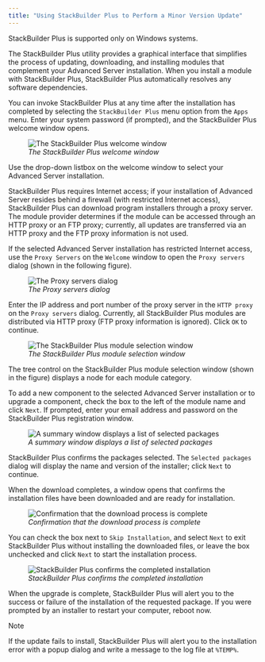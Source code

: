 ```yaml
---
title: "Using StackBuilder Plus to Perform a Minor Version Update"
---
```




StackBuilder Plus is supported only on Windows systems.

The StackBuilder Plus utility provides a graphical interface that simplifies the process of updating, downloading, and installing modules that complement your Advanced Server installation. When you install a module with StackBuilder Plus, StackBuilder Plus automatically resolves any software dependencies.

You can invoke StackBuilder Plus at any time after the installation has completed by selecting the `StackBuilder Plus` menu option from the `Apps` menu. Enter your system password (if prompted), and the StackBuilder Plus welcome window opens.

<figure><img src="images/the_stackBuilder_plus_welcome.png" class="align-center" alt="The StackBuilder Plus welcome window" /><figcaption aria-hidden="true"><em>The StackBuilder Plus welcome window</em></figcaption></figure>

Use the drop-down listbox on the welcome window to select your Advanced Server installation.

StackBuilder Plus requires Internet access; if your installation of Advanced Server resides behind a firewall (with restricted Internet access), StackBuilder Plus can download program installers through a proxy server. The module provider determines if the module can be accessed through an HTTP proxy or an FTP proxy; currently, all updates are transferred via an HTTP proxy and the FTP proxy information is not used.

If the selected Advanced Server installation has restricted Internet access, use the `Proxy Servers` on the `Welcome` window to open the `Proxy servers` dialog (shown in the following figure).

<figure><img src="images/the_proxy_servers_dialog.png" class="align-center" alt="The Proxy servers dialog" /><figcaption aria-hidden="true"><em>The Proxy servers dialog</em></figcaption></figure>

Enter the IP address and port number of the proxy server in the `HTTP proxy` on the `Proxy servers` dialog. Currently, all StackBuilder Plus modules are distributed via HTTP proxy (FTP proxy information is ignored). Click `OK` to continue.

<figure><img src="images/the_stackBuilder_plus_module_selection_window.png" class="align-center" alt="The StackBuilder Plus module selection window" /><figcaption aria-hidden="true"><em>The StackBuilder Plus module selection window</em></figcaption></figure>

The tree control on the StackBuilder Plus module selection window (shown in the figure) displays a node for each module category.

To add a new component to the selected Advanced Server installation or to upgrade a component, check the box to the left of the module name and click `Next`. If prompted, enter your email address and password on the StackBuilder Plus registration window.

<figure><img src="images/selected_packages_summary_window.png" class="align-center" alt="A summary window displays a list of selected packages" /><figcaption aria-hidden="true"><em>A summary window displays a list of selected packages</em></figcaption></figure>

StackBuilder Plus confirms the packages selected. The `Selected packages` dialog will display the name and version of the installer; click `Next` to continue.

When the download completes, a window opens that confirms the installation files have been downloaded and are ready for installation.

<figure><img src="images/download_complete_confirmation.png" class="align-center" alt="Confirmation that the download process is complete" /><figcaption aria-hidden="true"><em>Confirmation that the download process is complete</em></figcaption></figure>

You can check the box next to `Skip Installation`, and select `Next` to exit StackBuilder Plus without installing the downloaded files, or leave the box unchecked and click `Next` to start the installation process.

<figure><img src="images/stackBuilder_plus_confirms_the_completed_installation.png" class="align-center" alt="StackBuilder Plus confirms the completed installation" /><figcaption aria-hidden="true"><em>StackBuilder Plus confirms the completed installation</em></figcaption></figure>

When the upgrade is complete, StackBuilder Plus will alert you to the success or failure of the installation of the requested package. If you were prompted by an installer to restart your computer, reboot now.

<div class="note">

<div class="title">

Note

</div>

If the update fails to install, StackBuilder Plus will alert you to the installation error with a popup dialog and write a message to the log file at `%TEMP%`.

</div>
